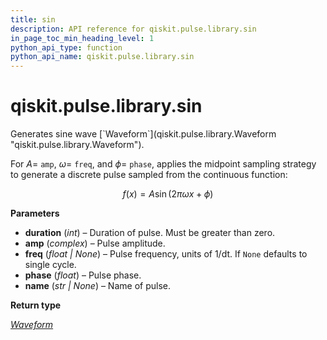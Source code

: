 ```yaml
---
title: sin
description: API reference for qiskit.pulse.library.sin
in_page_toc_min_heading_level: 1
python_api_type: function
python_api_name: qiskit.pulse.library.sin
---
```


<span id="qiskit-pulse-library-sin" />

# qiskit.pulse.library.sin

<Function id="qiskit.pulse.library.sin" name="sin" isDedicatedPage={true} github="https://github.com/qiskit/qiskit/tree/stable/0.24/qiskit/pulse/library/discrete.py" signature="sin(duration, amp, freq=None, phase=0, name=None)">
  Generates sine wave [`Waveform`](qiskit.pulse.library.Waveform "qiskit.pulse.library.Waveform").

  For $A=$ `amp`, $\omega=$ `freq`, and $\phi=$ `phase`, applies the midpoint sampling strategy to generate a discrete pulse sampled from the continuous function:

$$
f(x) = A \sin(2 \pi \omega x + \phi)
$$

  **Parameters**

  *   **duration** (*int*) – Duration of pulse. Must be greater than zero.
  *   **amp** (*complex*) – Pulse amplitude.
  *   **freq** (*float | None*) – Pulse frequency, units of 1/dt. If `None` defaults to single cycle.
  *   **phase** (*float*) – Pulse phase.
  *   **name** (*str | None*) – Name of pulse.

  **Return type**

  [*Waveform*](qiskit.pulse.library.Waveform "qiskit.pulse.library.waveform.Waveform")
</Function>

